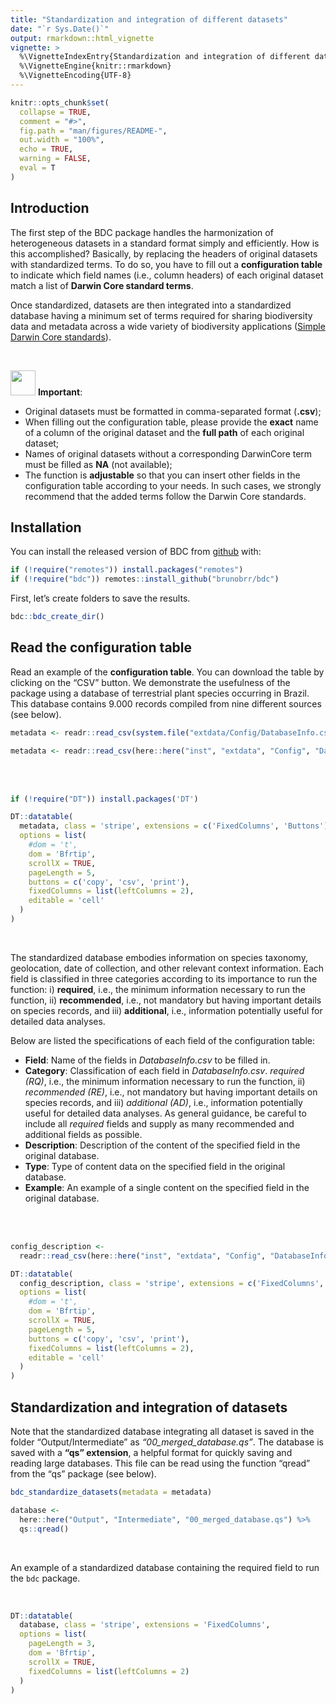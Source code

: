 ```yaml
---
title: "Standardization and integration of different datasets"
date: "`r Sys.Date()`"
output: rmarkdown::html_vignette
vignette: >
  %\VignetteIndexEntry{Standardization and integration of different datasets}
  %\VignetteEngine{knitr::rmarkdown}
  %\VignetteEncoding{UTF-8}
---
```


```r
knitr::opts_chunk$set(
  collapse = TRUE,
  comment = "#>",
  fig.path = "man/figures/README-",
  out.width = "100%",
  echo = TRUE,
  warning = FALSE,
  eval = T
)
```

## Introduction

The first step of the BDC package handles the harmonization of heterogeneous datasets in a standard format simply and efficiently. How is this accomplished? Basically, by replacing the headers of original datasets with standardized terms. To do so, you have to fill out a **configuration table** to indicate which field names (i.e., column headers) of each original dataset match a list of **Darwin Core standard terms**.

Once standardized, datasets are then integrated into a standardized database having a minimum set of terms required for sharing biodiversity data and metadata across a wide variety of biodiversity applications ([Simple Darwin Core standards](https://dwc.tdwg.org/terms/)).

<br/>

<img src="https://img.icons8.com/windows/96/000000/box-important--v1.png" width="40"/> **Important**:

-   Original datasets must be formatted in comma-separated format (**.csv**);
-   When filling out the configuration table, please provide the **exact** name of a column of the original dataset and the **full path** of each original dataset;
-   Names of original datasets without a corresponding DarwinCore term must be filled as **NA** (not available);
-   The function is **adjustable** so that you can insert other fields in the configuration table according to your needs. In such cases, we strongly recommend that the added terms follow the Darwin Core standards.

## Installation

You can install the released version of BDC from [github](https://github.com/brunobrr/bdc) with:

```r
if (!require("remotes")) install.packages("remotes")
if (!require("bdc")) remotes::install_github("brunobrr/bdc")
```

First, let's create folders to save the results.

```r
bdc::bdc_create_dir()
```

## Read the configuration table

Read an example of the **configuration table**. You can download the table by clicking on the "CSV" button. We demonstrate the usefulness of the package using a database of terrestrial plant species occurring in Brazil. This database contains 9.000 records compiled from nine different sources (see below).

```r
metadata <- readr::read_csv(system.file("extdata/Config/DatabaseInfo.csv", package = "bdc"))
```

```r
metadata <- readr::read_csv(here::here("inst", "extdata", "Config", "DatabaseInfo.csv"))
```

<br/> <br/>

```r
if (!require("DT")) install.packages('DT')

DT::datatable(
  metadata, class = 'stripe', extensions = c('FixedColumns', 'Buttons'),
  options = list(
    #dom = 't',
    dom = 'Bfrtip',
    scrollX = TRUE,
    pageLength = 5,
    buttons = c('copy', 'csv', 'print'),
    fixedColumns = list(leftColumns = 2),
    editable = 'cell'
  )
)
```

<br/>

The standardized database embodies information on species taxonomy, geolocation, date of collection, and other relevant context information. Each field is classified in three categories according to its importance to run the function: i) **required**, i.e., the minimum information necessary to run the function, ii) **recommended**, i.e., not mandatory but having important details on species records, and iii) **additional**, i.e., information potentially useful for detailed data analyses.

Below are listed the specifications of each field of the configuration table:

-   **Field**: Name of the fields in *DatabaseInfo.csv* to be filled in.
-   **Category**: Classification of each field in *DatabaseInfo.csv*. *required (RQ)*, i.e., the minimum information necessary to run the function, ii) *recommended (RE)*, i.e., not mandatory but having important details on species records, and iii) *additional (AD)*, i.e., information potentially useful for detailed data analyses. As general guidance, be careful to include all *required* fields and supply as many recommended and additional fields as possible.
-   **Description**: Description of the content of the specified field in the original database.
-   **Type**: Type of content data on the specified field in the original database.
-   **Example**: An example of a single content on the specified field in the original database.

<br/> <br/>

```r
config_description <-
  readr::read_csv(here::here("inst", "extdata", "Config", "DatabaseInfo_description.csv"))

DT::datatable(
  config_description, class = 'stripe', extensions = c('FixedColumns', 'Buttons'),
  options = list(
    #dom = 't',
    dom = 'Bfrtip',
    scrollX = TRUE,
    pageLength = 5,
    buttons = c('copy', 'csv', 'print'),
    fixedColumns = list(leftColumns = 2),
    editable = 'cell'
  )
)
```

## Standardization and integration of datasets

Note that the standardized database integrating all dataset is saved in the folder "Output/Intermediate" as *"00_merged_database.qs"*. The database is saved with a **"qs" extension**, a helpful format for quickly saving and reading large databases. This file can be read using the function "qread" from the "qs" package (see below).

```r
bdc_standardize_datasets(metadata = metadata)
```

```r
database <-
  here::here("Output", "Intermediate", "00_merged_database.qs") %>%
  qs::qread()
```

<br/>

An example of a standardized database containing the required field to run the `bdc` package.

<br/>

```r
DT::datatable(
  database, class = 'stripe', extensions = 'FixedColumns',
  options = list(
    pageLength = 3,
    dom = 'Bfrtip',
    scrollX = TRUE,
    fixedColumns = list(leftColumns = 2)
  )
)
```
